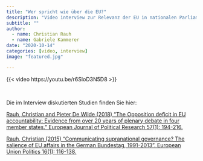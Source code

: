 ```yaml
---
title: "Wer spricht wie über die EU?"
description: "Video interview zur Relevanz der EU in nationalen Parliamentsdebatten"
subtitle: ""
author: 
  - name: Christian Rauh
  - name: Gabriele Kammerer
date: "2020-10-14"
categories: [video, interview]
image: "featured.jpg"

---
```


{{< video https://youtu.be/r6SIoD3N5D8 >}}

<br>

Die im Interview diskutierten Studien finden Sie hier:

[Rauh, Christian and Pieter De Wilde (2018) "The Opposition deficit in EU accountability: Evidence from over 20 years of plenary debate in four member states." European Journal of Political Research 57(1): 194-216.](https://ejpr.onlinelibrary.wiley.com/doi/abs/10.1111/1475-6765.12222)
  
[Rauh, Christian (2015) "Communicating supranational governance? The salience of EU affairs in the German Bundestag, 1991-2013". European Union Politics 16(1): 116-138.](https://journals.sagepub.com/doi/abs/10.1177/1465116514551806)

  
  
  

